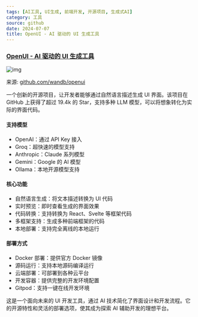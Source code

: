 ```yaml
---
tags: [AI工具, UI生成, 前端开发, 开源项目, 生成式AI]
category: 工具
source: github
date: 2024-07-07
title: OpenUI - AI 驱动的 UI 生成工具
---
```


### [OpenUI - AI 驱动的 UI 生成工具](https://github.com/wandb/openui)

![img](https://img.mengpeng.tech/i/2024/12/08/675512e3985e1.webp)

来源: [github.com/wandb/openui](https://github.com/wandb/openui)

一个创新的开源项目，让开发者能够通过自然语言描述生成 UI 界面。该项目在 GitHub 上获得了超过 19.4k 的 Star，支持多种 LLM 模型，可以将想象转化为实际的界面代码。

#### 支持模型
- OpenAI：通过 API Key 接入
- Groq：超快速的模型支持
- Anthropic：Claude 系列模型
- Gemini：Google 的 AI 模型
- Ollama：本地开源模型支持

#### 核心功能
- 自然语言生成：将文本描述转换为 UI 代码
- 实时预览：即时查看生成的界面效果
- 代码转换：支持转换为 React、Svelte 等框架代码
- 多框架支持：生成多种前端框架的代码
- 本地部署：支持完全离线的本地运行

#### 部署方式
- Docker 部署：提供官方 Docker 镜像
- 源码运行：支持本地源码编译运行
- 云端部署：可部署到各种云平台
- 开发容器：提供完整的开发环境配置
- Gitpod：支持一键在线开发环境

这是一个面向未来的 UI 开发工具，通过 AI 技术简化了界面设计和开发流程。它的开源特性和灵活的部署选项，使其成为探索 AI 辅助开发的理想平台。 